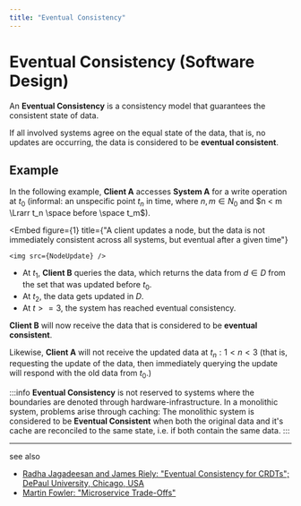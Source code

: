 ```yaml
---
title: "Eventual Consistency"
---
```



# Eventual Consistency (Software Design)

An **Eventual Consistency** is a consistency model that guarantees the consistent state of data.

If all involved systems agree on the equal state of the data, that is, no updates are occurring, the data is considered to be **eventual consistent**.


## Example
In the following example, **Client A** accesses **System A** for a write operation at $t_0$ (informal: an unspecific point $t_n$ in time, where $n,m \in N_0$ and $n < m \Lrarr t_n \space before \space t_m$).


<Embed
    figure={1}
    title={"A client updates a node, but the data is not immediately consistent across all systems, but eventual after a given time"}
>
    <img src={NodeUpdate} />
</Embed>

- At $t_1$, **Client B** queries the data, which returns the data from $d \in D$ from the set that was updated before $t_0$.
- At $t_2$, the data gets updated in $D$.
- At $t >= 3$, the system has reached eventual consistency.

**Client B** will now receive the data that is considered to be **eventual consistent**.

Likewise, **Client A** will not receive the updated data at $t_n:1 < n < 3$ (that is, requesting the update of the data, then immediately querying the update will respond with the old data from $t_0$.)


:::info
**Eventual Consistency** is not reserved to systems where the boundaries are denoted through hardware-infrastructure. In a monolithic system, problems arise through caching: The monolithic system is considered to be **Eventual Consistent** when both the original data and it's cache are reconciled to the same state, i.e. if both contain the same data.
:::


<BackButton />


-----
see also

 - [Radha Jagadeesan and James Riely: "Eventual Consistency for CRDTs"; DePaul University, Chicago, USA](https://link.springer.com/chapter/10.1007/978-3-319-89884-1_34)
 - [Martin Fowler: "Microservice Trade-Offs"](https://martinfowler.com/articles/microservice-trade-offs.html)